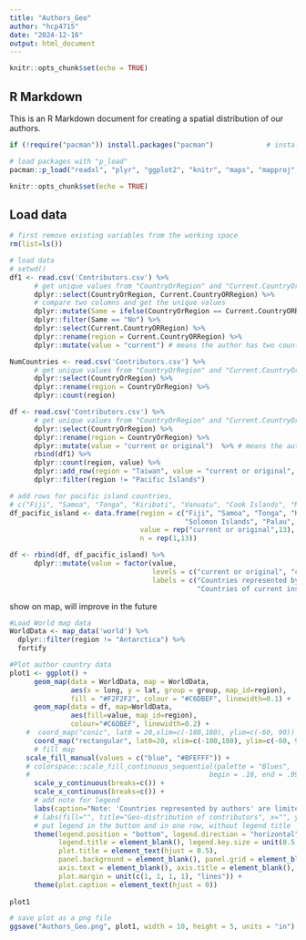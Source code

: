 ```yaml
---
title: "Authors_Geo"
author: "hcp4715"
date: "2024-12-16"
output: html_document
---
```


```r
knitr::opts_chunk$set(echo = TRUE)
```

## R Markdown

This is an R Markdown document for creating a spatial distribution of our authors.

```r
if (!require("pacman")) install.packages("pacman")             # install the package manager pacman

# load packages with "p_load"
pacman::p_load("readxl", "plyr", "ggplot2", "knitr", "maps", "mapproj", "ggpubr")

knitr::opts_chunk$set(echo = TRUE)
```

## Load data

```r
# first remove existing variables from the working space
rm(list=ls())

# load data 
# setwd()
df1 <- read.csv('Contributors.csv') %>%
      # get unique values from "CountryOrRegion" and "Current.CountryOrRegion"
      dplyr::select(CountryOrRegion, Current.CountryORRegion) %>%
      # compare two columns and get the unique values
      dplyr::mutate(Same = ifelse(CountryOrRegion == Current.CountryORRegion, "Yes", "No")) %>%
      dplyr::filter(Same == "No") %>%
      dplyr::select(Current.CountryORRegion) %>%
      dplyr::rename(region = Current.CountryORRegion) %>%
      dplyr::mutate(value = "current") # means the author has two countries

NumCountries <- read.csv('Contributors.csv') %>%
      # get unique values from "CountryOrRegion" and "Current.CountryOrRegion"
      dplyr::select(CountryOrRegion) %>%
      dplyr::rename(region = CountryOrRegion) %>%
      dplyr::count(region)

df <- read.csv('Contributors.csv') %>%
      # get unique values from "CountryOrRegion" and "Current.CountryOrRegion"
      dplyr::select(CountryOrRegion) %>%
      dplyr::rename(region = CountryOrRegion) %>%
      dplyr::mutate(value = "current or original")  %>% # means the author has one country
      rbind(df1) %>%
      dplyr::count(region, value) %>%
      dplyr::add_row(region = "Taiwan", value = "current or original", n = 4) %>%
      dplyr::filter(region != "Pacific Islands")

# add rows for pacific island countries, 
# c("Fiji", "Samoa", "Tonga", "Kiribati", "Vanuatu", "Cook Islands", "Marshall Islands", "Solomon Islands", "Palau", "Nauru", "Tuvalu", "Federated States of Micronesia", "Niue")
df_pacific_island <- data.frame(region = c("Fiji", "Samoa", "Tonga", "Kiribati", "Vanuatu", "Cook Islands", "Marshall Islands", 
                                           "Solomon Islands", "Palau", "Nauru", "Tuvalu", "Federated States of Micronesia", "Niue"),
                                value = rep("current or original",13),
                                n = rep(1,13))

df <- rbind(df, df_pacific_island) %>%
      dplyr::mutate(value = factor(value, 
                                   levels = c("current or original", "current"),
                                   labels = c("Countries represented by authors",
                                              "Countries of current institutes")))
```

show on map, will improve in the future
```r
#Load World map data 
WorldData <- map_data('world') %>% 
  dplyr::filter(region != "Antarctica") %>% 
  fortify

#Plot author country data
plot1 <- ggplot() +
      geom_map(data = WorldData, map = WorldData,
               aes(x = long, y = lat, group = group, map_id=region),
               fill = "#F2F2F2", colour = "#C6DBEF", linewidth=0.1) + 
      geom_map(data = df, map=WorldData,
               aes(fill=value, map_id=region),
               colour="#C6DBEF", linewidth=0.2) +
    #  coord_map("conic", lat0 = 20,xlim=c(-180,180), ylim=c(-60, 90)) +
      coord_map("rectangular", lat0=20, xlim=c(-180,180), ylim=c(-60, 90)) + 
      # fill map 
    scale_fill_manual(values = c("blue", "#BFEFFF")) +
    # colorspace::scale_fill_continuous_sequential(palette = "Blues", 
    #                                            begin = .18, end = .99) +
      scale_y_continuous(breaks=c()) +
      scale_x_continuous(breaks=c()) +
      # add note for legend
      labs(caption="Note: 'Countries represented by authors' are limited to developing countries;\n          'Countries of current institutes' include only authors whose affiliations are in developed countries.") + 
      # labs(fill="", title="Geo-distribution of contributors", x="", y="") +
      # put legend in the button and in one row, without legend title
      theme(legend.position = "bottom", legend.direction = "horizontal", 
            legend.title = element_blank(), legend.key.size = unit(0.5, 'cm'),
            plot.title = element_text(hjust = 0.5),
            panel.background = element_blank(), panel.grid = element_blank(),
            axis.text = element_blank(), axis.title = element_blank(),
            plot.margin = unit(c(1, 1, 1, 1), "lines")) +
      theme(plot.caption = element_text(hjust = 0))
   
plot1 

# save plot as a png file
ggsave("Authors_Geo.png", plot1, width = 10, height = 5, units = "in")

```
